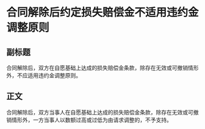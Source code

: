 # 合同解除后约定损失赔偿金不适用违约金调整原则
## 副标题
合同解除后，双方在自愿基础上达成的损失赔偿金条款，除存在无效或可撤销情形外，不应适用违约金调整原则。
## 正文
合同解除后，双方当事人在自愿基础上达成的损失赔偿金条款，除存在无效或可撤销情形外，一方当事人以数额过高或过低为由请求调整的，不予支持。